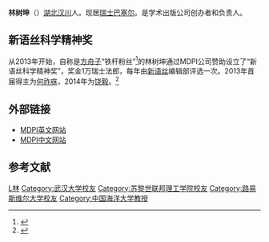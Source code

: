 '''林树坤'''（{{bd|1957年|3月24日|catIdx=L林}}）[[湖北省|湖北]][[汉川市|汉川]]人。现居[[瑞士|瑞士]][[巴塞尔|巴塞尔]]。是学术出版公司{{Translink|en|MDPI|MDPI|MDPI}}创办者和负责人。

==新语丝科学精神奖==
从2013年开始，自称是[[方舟子|方舟子]]“铁杆粉丝”<ref>{{Cite web |url=http://fangzhouzi.baijia.baidu.com/article/5107 |title=存档副本 |access-date=2014-03-10 |archive-date=2016-03-05 |archive-url=https://web.archive.org/web/20160305000452/http://fangzhouzi.baijia.baidu.com/article/5107 |dead-url=no }}</ref>的林树坤通过MDPI公司赞助设立了“新语丝科学精神奖”，奖金1万瑞士法郎，每年由[[新语丝|新语丝]]编辑部评选一次。2013年首届得主为[[何祚庥|何祚庥]]，2014年为[[饶毅|饶毅]]。<ref>{{Cite web |url=http://www.xys.org/pages3/prize.html |title=新语丝科学精神奖 |access-date=2014-03-10 |archive-date=2014-02-03 |archive-url=https://web.archive.org/web/20140203160030/http://www.xys.org/pages3/prize.html |dead-url=no }}</ref>

==外部链接==
*[http://www.mdpi.com MDPI英文网站] {{Wayback|url=http://www.mdpi.com/ |date=20210331155303 }}
*[http://mdpi.cn/ MDPI中文网站] {{Wayback|url=http://mdpi.cn/ |date=20210122145750 }}

==参考文献==
{{reflist|2}}{{Authority control}}
{{DEFAULTSORT: Lin}}
[[Category:漢川人|L林]]
[[Category:武汉大学校友|Category:武汉大学校友]]
[[Category:苏黎世联邦理工学院校友|Category:苏黎世联邦理工学院校友]]
[[Category:路易斯维尔大学校友|Category:路易斯维尔大学校友]]
[[Category:中国海洋大学教授|Category:中国海洋大学教授]]